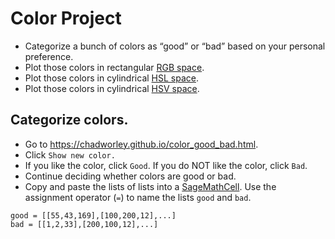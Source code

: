 # Color Project

* Categorize a bunch of colors as "good" or "bad" based on your personal preference.
* Plot those colors in rectangular [RGB space](https://en.wikipedia.org/wiki/RGB_color_spaces#/media/File:RGB_Cube_Show_lowgamma_cutout_b.png).
* Plot those colors in cylindrical [HSL space](https://en.wikipedia.org/wiki/HSL_and_HSV).
* Plot those colors in cylindrical [HSV space](https://en.wikipedia.org/wiki/HSL_and_HSV).

## Categorize colors.

* Go to [https://chadworley.github.io/color_good_bad.html](https://chadworley.github.io/color_good_bad.html).
* Click `Show new color.`
* If you like the color, click `Good`. If you do NOT like the color, click `Bad`.
* Continue deciding whether colors are good or bad.
* Copy and paste the lists of lists into a [SageMathCell](https://chadworley.github.io/sage.html). Use the assignment operator (`=`) to name the lists `good` and `bad`.

```
good = [[55,43,169],[100,200,12],...]
bad = [[1,2,33],[200,100,12],...]
```

